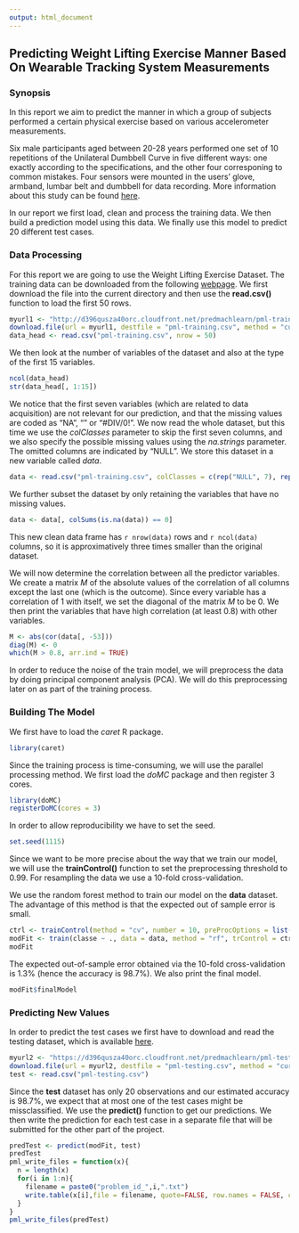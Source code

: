 ```yaml
---
output: html_document
---
```

## Predicting Weight Lifting Exercise Manner Based On Wearable Tracking System Measurements

### Synopsis

In this report we aim to predict the manner in which a group of subjects performed a certain physical exercise based on various accelerometer measurements. 

Six male participants aged between 20-28 years performed one set of 10 repetitions of the Unilateral Dumbbell Curve in five different ways: one exactly according to the specifications, and the other four corresponing to common mistakes. Four sensors were mounted in the users' glove, armband, lumbar belt and dumbbell for data recording. More information about this study can be found [here](http://groupware.les.inf.puc-rio.br/har).

In our report we first load, clean and process the training data. We then build a prediction model using this data. We finally use this model to predict 20 different test cases.

### Data Processing

For this report we are going to use the Weight Lifting Exercise Dataset. The training data can be downloaded from the following [webpage](https://d396qusza40orc.cloudfront.net/predmachlearn/pml-training.csv).
We first download the file into the current directory and then use the **read.csv()** function to load the first 50 rows. 
 
```r
myurl1 <- "http://d396qusza40orc.cloudfront.net/predmachlearn/pml-training.csv"
download.file(url = myurl1, destfile = "pml-training.csv", method = "curl")
data_head <- read.csv("pml-training.csv", nrow = 50)
```

We then look at the number of variables of the dataset and also at the type of the first 15 variables. 

```r
ncol(data_head)
str(data_head[, 1:15])
```

We notice that the first seven variables (which are related to data acquisition) are not relevant for our prediction, and that the missing values are coded as "NA", "" or "#DIV/0!". We now read the whole dataset, but this time we use the *colClasses* parameter to skip the first seven columns, and we also specify the possible missing values using the *na.strings* parameter. The omitted columns are indicated by "NULL". We store this dataset in a new variable called *data*.

```r
data <- read.csv("pml-training.csv", colClasses = c(rep("NULL", 7), rep(NA, 153)), na.strings = c("NA", "", "#DIV/0!"))
```

We further subset the dataset by only retaining the variables that have no missing values. 

```r
data <- data[, colSums(is.na(data)) == 0]
```

This new clean data frame has `r nrow(data)` rows and `r ncol(data)` columns, so it is approximatively three times smaller than the original dataset. 

We will now determine the correlation between all the predictor variables. We create a matrix *M* of the absolute values of the correlation of all columns except the last one (which is the outcome). Since every variable has a correlation of 1 with itself, we set the diagonal of the matrix *M* to be 0. We then print the variables that have high correlation (at least 0.8) with other variables. 

```r
M <- abs(cor(data[, -53]))
diag(M) <- 0
which(M > 0.8, arr.ind = TRUE)
```

In order to reduce the noise of the train model, we will preprocess the data by doing principal component analysis (PCA). We will do this preprocessing later on as part of the training process.

### Building The Model

We first have to load the *caret* R package. 

```r
library(caret)
```

Since the training process is time-consuming, we will use the parallel processing method. We first load the *doMC* package and then register 3 cores. 

```r
library(doMC)
registerDoMC(cores = 3)
```

In order to allow reproducibility we have to set the seed.

```r
set.seed(1115)
```

Since we want to be more precise about the way that we train our model, we will use the **trainControl()** function to set the preprocessing threshold to 0.99.
For resampling the data we use a 10-fold cross-validation.

We use the random forest method to train our model on the **data** dataset. The advantage of this method is that the expected out of sample error is small. 

```r
ctrl <- trainControl(method = "cv", number = 10, preProcOptions = list(thresh = 0.99), allowParallel = TRUE)
modFit <- train(classe ~ ., data = data, method = "rf", trControl = ctrl, preProcess = "pca", prox = FALSE)
modFit
```

The expected out-of-sample error obtained via the 10-fold cross-validation is 1.3% (hence the accuracy is 98.7%). We also print the final model. 

```r
modFit$finalModel
```

### Predicting New Values

In order to predict the test cases we first have to download and read the testing dataset, which is available [here](https://d396qusza40orc.cloudfront.net/predmachlearn/pml-testing.csv). 

```r
myurl2 <- "https://d396qusza40orc.cloudfront.net/predmachlearn/pml-testing.csv"
download.file(url = myurl2, destfile = "pml-testing.csv", method = "curl")
test <- read.csv("pml-testing.csv")
```

Since the **test** dataset has only 20 observations and our estimated accuracy is 98.7%, we expect that at most one of the test cases might be missclassified. We use the **predict()** function to get our predictions. We then write the prediction for each test case in a separate file that will be submitted for the other part of the project.

```r
predTest <- predict(modFit, test)
predTest
pml_write_files = function(x){
  n = length(x)
  for(i in 1:n){
    filename = paste0("problem_id_",i,".txt")
    write.table(x[i],file = filename, quote=FALSE, row.names = FALSE, col.names = FALSE)
  }
}
pml_write_files(predTest)
```